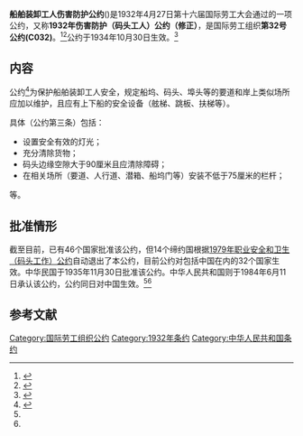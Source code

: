 {{Infobox treaty|name=1932年伤害防护（码头工人）公约（修正）|long_name=船舶装卸工人伤害防护公约|date_signed=1932年4月27日|date_effective=1934年10月30日|location_signed=[[瑞士|瑞士]][[日内瓦|日内瓦]]|depositories=[[国际劳工局|国际劳工局]]局长|languages=法语<br>
英语}}

'''船舶装卸工人伤害防护公约'''({{Lang-en|Protection against Accidents (Dockers) Convention}})是1932年4月27日第十六届国际劳工大会通过的一项公约，又称'''1932年伤害防护（码头工人）公约（修正）'''，是国际劳工组织'''第32号公约(C032)'''。<ref name=":0">{{Cite web|title=中华人民共和国-条约数据库|url=http://treaty.mfa.gov.cn/Treaty/web/detail1.jsp?objid=1531876001017|accessdate=2020-11-24|work=treaty.mfa.gov.cn}}</ref><ref>{{Cite web|title=Convention C032 - Protection against Accidents (Dockers) Convention (Revised), 1932 (No. 32)|url=https://www.ilo.org/dyn/normlex/en/f?p=NORMLEXPUB:12100:0::NO::P12100_INSTRUMENT_ID:312177|accessdate=2020-11-24|work=www.ilo.org}}</ref>公约于1934年10月30日生效。<ref name=":1">{{Cite web|title=Ratifications of ILO conventions: Ratifications by Convention|url=https://www.ilo.org/dyn/normlex/en/f?p=NORMLEXPUB:11300:0::NO::P11300_INSTRUMENT_ID:312177|accessdate=2020-11-25|work=www.ilo.org}}</ref>

== 内容 ==
公约<ref>{{Cite web|title=船舶装卸工人伤害防护公约-中华人民共和国外交部文本|url=http://treaty.mfa.gov.cn/tykfiles/20180718/1531876001018.pdf|accessdate=|author=|date=|format=|publisher=|language=}}</ref>为保护船舶装卸工人安全，规定船坞、码头、埠头等的要道和岸上类似场所应加以维护，且应有上下船的安全设备（舷梯、跳板、扶梯等）。

具体（公约第三条）包括：

* 设置安全有效的灯光；
* 充分清除货物；
* 码头边缘空隙大于90厘米且应清除障碍；
* 在相关场所（要道、人行道、潜箱、船坞门等）安装不低于75厘米的栏杆；

等。

== 批准情形 ==
截至目前，已有46个国家批准该公约，但14个缔约国根据[[码头工作职业安全和卫生公约|1979年职业安全和卫生（码头工作）公约]]自动退出了本公约，目前公约对包括中国在内的32个国家生效。中华民国于1935年11月30日批准该公约。中华人民共和国则于1984年6月11日承认该公约，公约同日对中国生效。<ref name=":0" /><ref name=":1" />

== 参考文献 ==
[[Category:国际劳工组织公约|Category:国际劳工组织公约]]
[[Category:1932年条约|Category:1932年条约]]
[[Category:中华人民共和国条约|Category:中华人民共和国条约]]
<references />